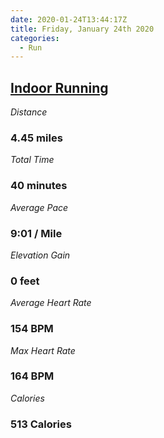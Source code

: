 ```yaml
---
date: 2020-01-24T13:44:17Z
title: Friday, January 24th 2020
categories:
  - Run
---
```

## [Indoor Running](https://www.strava.com/activities/3041869482)

_Distance_

### 4.45 miles

_Total Time_

### 40 minutes

_Average Pace_

### 9:01 / Mile

_Elevation Gain_

### 0 feet

_Average Heart Rate_

### 154 BPM

_Max Heart Rate_

### 164 BPM

_Calories_

### 513 Calories